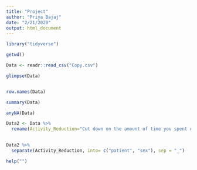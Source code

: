 ```yaml
---
title: "Project"
author: "Priya Bajaj"
date: "2/21/2020"
output: html_document
---
```


```r
library("tidyverse")
```

```r
getwd()
```


```r
Data <- readr::read_csv("Copy.csv")
```

```r
glimpse(Data)
```

```r

```


```r
row.names(Data)
```

```r
summary(Data)
```


```r
anyNA(Data)
```

```r
Data2 <- Data %>% 
  rename(Activity_Reduction="Cut down on the amount of time you spent on work or other activities?", Less_Accomplished="Accomplished less than you would like?", Less_Careful_Work= "Did work or other activities less carefully than ususal?", Physical_Emotional_Health_VS_Social= "Has your physical health or emotional problems interfered with your normal social activities?", Health_VS_SocialAct.="Has your health limited your social activities?", Nervousness= "Have you been a very nervous person?", Un_Cheerable="Have you felt so down in the dumps that nothing could cheer you up?", Calm="Have you felt calm and peaceful?",Downhearted="Have you felt downhearted and blue?", Happy="Have you been a happy person?")
         
```

```r
Data2 %>% 
  separate(Activity_Reduction, into= c("patient", "sex"), sep = "_")
```


```r
help("")
```